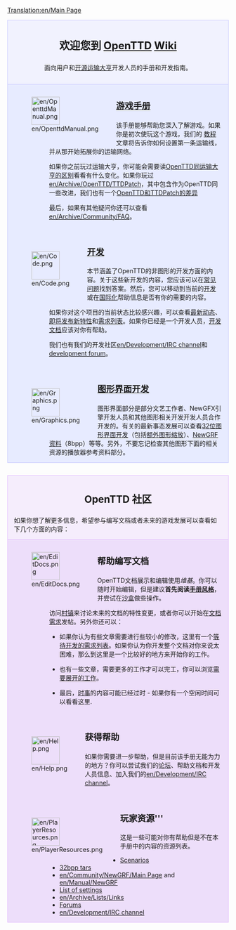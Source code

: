 [[Translation:en/Main Page]]

<div style="background-color: #f1f2fe; border: 1px solid #c7c8fe; margin: 0; padding: 1em 1em 1em 1em; text-align:center">
<div style="font-size:1.7em; font-weight:bold"> 欢迎您到 <span class="plainlinks">[http://www.openttd.org/ OpenTTD]</span> [http://zh.wikipedia.org/wiki/Wiki Wiki]</div>
面向用户和[http://www.opensource.org/ 开源][[en/Archive/OpenTTD/Transport Tycoon Deluxe|运输大亨]]开发人员的手册和开发指南。
</div>
<div style="background-color: #E7EBFF; border: 1px solid #c7c8fe; border-top:none; padding: 1em 1em 0em 1em; margin-bottom:2em">
<div style="float:left">[[File:en/OpenttdManual.png|64px]]</div>
<div style="margin-left:80px; margin-bottom:4em">
<div style="font-size:1.4em; font-weight:bold">[[zh/Manual/Main Page|游戏手册]]</div>
该手册能够帮助您深入了解游戏。如果你是初次使玩这个游戏，我们的 [[zh/Manual/Tutorial/Main Page|教程]] 文章将告诉你如何设置第一条运输线，并从那开始拓展你的运输网络。

如果你之前玩过运输大亨，你可能会需要读[[en/Archive/OpenTTD/Changes from TTD|OpenTTD同运输大亨的区别]]看看有什么变化。如果你玩过[[en/Archive/OpenTTD/TTDPatch]]，其中包含作为OpenTTD同一些改进，我们也有一个[[en/Archive/OpenTTD/Comparison of OpenTTD and TTDPatch features|OpenTTD和TTDPatch的差异]]

最后，如果有其他疑问你还可以查看 [[en/Archive/Community/FAQ]]。
</div>

<div style="float:left">[[File:en/Code.png|64px]]</div>
<div style="margin-left:80px; margin-bottom:4em">
<div style="font-size:1.4em; font-weight:bold">[[en/Development/Main Page|开发]]</div>
本节涵盖了OpenTTD的非图形的开发方面的内容。关于这些新开发的内容，您应该可以在[[en/Development/FAQ development|常见问题]]找到答案。然后，您可以移动到当前的[[en/Development/Main Page|开发]]或在[[en/Archive/Community/Internationalization|国际化]]帮助信息是否有你的需要的内容。

如果你对这个项目的当前状态比较感兴趣，可以查看[[en/Recent and Current Developments|最新动态]]、[[en/Archive/Lists/Roadmap|即将发布新特性]]和[[en/Archive/Community/Requested features|需求列表]]。如果你已经是一个开发人员，[[en/Development/Main Page|开发文档]]应该对你有帮助。

我们也有我们的开发社区[[en/Development/IRC channel]]和[http://www.tt-forums.net/viewforum.php?f=33 development forum]。
</div>

<div style="float:left">[[File:en/Graphics.png|64px]]</div>
<div style="margin-left:80px; margin-bottom:1em; min-height:64px">
<div style="font-size:1.4em; font-weight:bold">[[en/Development/NewGRF/Main Page|图形界面开发]]</div>
图形界面部分是部分文艺工作者、NewGFX引擎开发人员和其他图形相关开发开发人员合作开发的。有关的最新事态发展可以查看[[en/Archive/Old 32bpp/32bit Graphics Development|32位图形界面开发]]（包括[[en/Community/NewGRF/Playing with 32 bpp graphics|额外图形缩放]]）、[[en/Manual/NewGRF|NewGRF资料]]（8bpp）等等。另外，不要忘记检查其他图形下面的相关资源的播放器参考资料部分。
</div>

</div>

<div style="background-color: #F5EDFC; border: 1px solid #E1BBFF; margin: 0; padding: 1em 1em 0em 1em;">
<div style="font-size:1.6em; font-weight:bold; text-align:center">OpenTTD 社区</div>
如果你想了解更多信息，希望参与编写文档或者未来的游戏发展可以查看如下几个方面的内容：
</div>

<div style="background-color: #EDDEFA; border: 1px solid #E1BBFF; border-top:none; padding: 1em 1em 0em 1em;">

<div style="float:left">[[File:en/EditDocs.png|64px]]</div>
<div style="margin-left:80px; margin-bottom:4em">
<div style="font-size:1.4em; font-weight:bold">帮助编写文档</div> 
OpenTTD文档展示和编辑使用<em>维基</em>。你可以随时开始编辑，但是建议'''首先阅读[[en/Wiki/Manual of Style|手册风格]]'''，并尝试在[[en/Sandbox|沙盒]]做些操作。

访问[[en/Archive/Community/Village Pump|村镇]]来讨论未来的文档的特性变更，或者你可以开始在[[en/OOpenTTD/Requested Articles|文档需求]]发帖。另外你还可以：

*如果你认为有些文章需要进行些较小的修改，这里有一个[[:Category:en/To do|等待开发的需求列表]]。如果你认为你开发整个文档对你来说太困难，那么到这里是一个比较好的地方来开始你的工作。

*也有一些文章，需要更多的工作才可以完工，你可以浏览[[:Category:en/Articles to be expanded|需要展开的工作]]。

*最后，[[:Category:en/Current events|时事]]的内容可能已经过时 - 如果你有一个空闲时间可以看看这里.
</div>

<div style="float:left">[[File:en/Help.png|64px]]</div>
<div style="margin-left:80px; margin-bottom:4em">
<div style="font-size:1.4em; font-weight:bold">获得帮助</div>
如果你需要进一步帮助，但是目前该手册无能为力的地方？你可以尝试我们的[http://www.tt-forums.net/viewforum.php?f=55 论坛]、帮助文档和开发人员信息、加入我们的[[en/Development/IRC channel]]。
</div>

<div style="float:left">[[File:en/PlayerResources.png|64px]]</div>
<div style="margin-left:80px; margin-bottom:1em">
<div style="font-size:1.4em; font-weight:bold">玩家资源'''</div>
这是一些可能对你有帮助但是不在本手册中的内容的资源列表。
*[[en/Archive/Lists/List of player-made scenarios|Scenarios]]
*[[en/Archive/Old 32bpp/List of downloadable 32 bpp tars|32bpp tars]]
*[[en/Community/NewGRF/Main Page]] and [[en/Manual/NewGRF]]
*[[en/Archive/Manual/Settings/Advanced Settings|List of settings]]
*[[en/Archive/Lists/Links]]
*[http://www.tt-forums.net/viewforum.php?f=55 Forums]
*[[en/Development/IRC channel]]
</div>
</div>